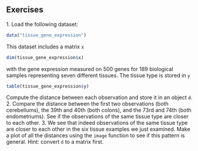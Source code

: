 ## Exercises 
1\. Load the following dataset: 
```r
data("tissue_gene_expression") 
``` 
This dataset includes a matrix `x`  
```r
dim(tissue_gene_expression$x) 
``` 
with the gene expression measured on 500 genes for 189 biological samples representing seven different tissues. The tissue type is stored in `y` 
```r
table(tissue_gene_expression$y) 
``` 
Compute the distance between each observation and store it in an object `d`. 
2\. Compare the distance between the first two observations (both cerebellums), the 39th and 40th (both colons), and the 73rd and 74th (both endometriums). See if the observations of the same tissue type are closer to each other. 
3\. We see that indeed observations of the same tissue type are closer to each other in the six tissue examples we just examined. Make a plot of all the distances using the `image` function to see if this pattern is general. Hint: convert `d` to a matrix first. 

 

